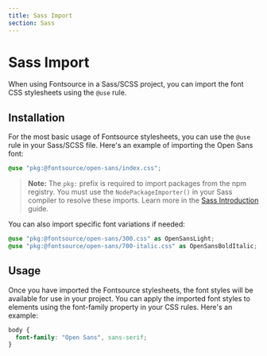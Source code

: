 ```yaml
---
title: Sass Import
section: Sass
---
```


# Sass Import

When using Fontsource in a Sass/SCSS project, you can import the font CSS stylesheets using the `@use` rule.

## Installation

For the most basic usage of Fontsource stylesheets, you can use the `@use` rule in your Sass/SCSS file. Here's an example of importing the Open Sans font:

```scss
@use "pkg:@fontsource/open-sans/index.css";
```

> **Note:** The `pkg:` prefix is required to import packages from the npm registry. You must use the `NodePackageImporter()` in your Sass compiler to resolve these imports. Learn more in the [Sass Introduction](/docs/getting-started/sass-introduction) guide.

You can also import specific font variations if needed:

```scss
@use "pkg:@fontsource/open-sans/300.css" as OpenSansLight;
@use "pkg:@fontsource/open-sans/700-italic.css" as OpenSansBoldItalic;
```

## Usage

Once you have imported the Fontsource stylesheets, the font styles will be available for use in your project. You can apply the imported font styles to elements using the font-family property in your CSS rules. Here's an example:

```scss
body {
  font-family: "Open Sans", sans-serif;
}
```
